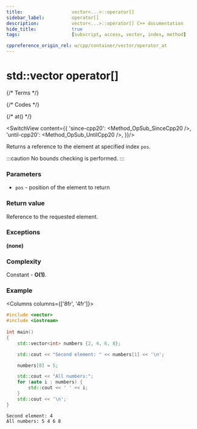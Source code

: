 ```yaml
---
title:					vector<...>::operator[]
sidebar_label:			operator[]
description:			vector<...>::operator[] C++ documentation
hide_title:				true
tags:					[subscript, access, vector, index, method]

cppreference_origin_rel: w/cpp/container/vector/operator_at
---
```


# std::vector operator[]


{/* Terms */}

{/* Codes */}

{/* at() */}

<SwitchView content={{
	'since-cpp20': <Method_OpSub_SinceCpp20 />,
	'until-cpp20': <Method_OpSub_UntilCpp20 />,
}}/>

Returns a <Tooltip title={Term_ContAlias_Reference}>reference</Tooltip> to the element at specified index `pos`.

:::caution
No bounds checking is performed.
:::

### Parameters

- `pos` - position of the element to return

### Return value

Reference to the requested element.

### Exceptions

**(none)**

### Complexity

Constant - **O(1)**.

### Example

<Columns columns={['8fr', '4fr']}>
<div>

```cpp title='Main.cpp' showLineNumbers
#include <vector>
#include <iostream>
 
int main()
{
	std::vector<int> numbers {2, 4, 6, 8};

	std::cout << "Second element: " << numbers[1] << '\n';

	numbers[0] = 5;

	std::cout << "All numbers:";
	for (auto i : numbers) {
		std::cout << ' ' << i;
	}
	std::cout << '\n';
}
```

</div>
<div>

```plaintext title="Output"
Second element: 4
All numbers: 5 4 6 8
```

</div>
</Columns>
